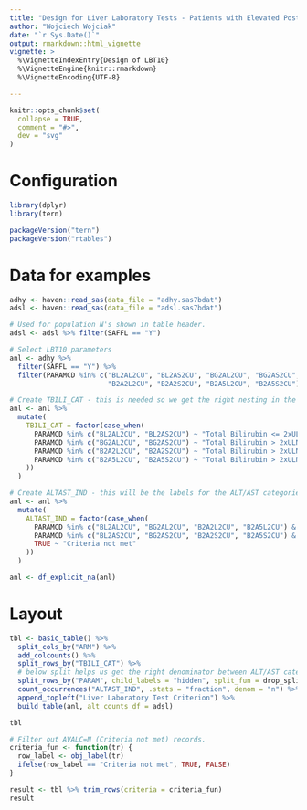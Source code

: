 ```yaml
---
title: "Design for Liver Laboratory Tests - Patients with Elevated Post-Baseline AST or ALT Levels at Two Consecutive Visits (with respect to ULN) (LBT10)"
author: "Wojciech Wojciak"
date: "`r Sys.Date()`"
output: rmarkdown::html_vignette
vignette: >
  %\VignetteIndexEntry{Design of LBT10}
  %\VignetteEngine{knitr::rmarkdown}
  %\VignetteEncoding{UTF-8}

---
```


```r
knitr::opts_chunk$set(
  collapse = TRUE,
  comment = "#>",
  dev = "svg"
)
```

Configuration
=============

```r
library(dplyr)
library(tern)

packageVersion("tern")
packageVersion("rtables")
```

Data for examples
=================

```r

adhy <- haven::read_sas(data_file = "adhy.sas7bdat")
adsl <- haven::read_sas(data_file = "adsl.sas7bdat")

# Used for population N's shown in table header.
adsl <- adsl %>% filter(SAFFL == "Y")

# Select LBT10 parameters
anl <- adhy %>%
  filter(SAFFL == "Y") %>%
  filter(PARAMCD %in% c("BL2AL2CU", "BL2AS2CU", "BG2AL2CU", "BG2AS2CU",
                        "B2A2L2CU", "B2A2S2CU", "B2A5L2CU", "B2A5S2CU"))

# Create TBILI_CAT - this is needed so we get the right nesting in the table.
anl <- anl %>%
  mutate(
    TBILI_CAT = factor(case_when(
      PARAMCD %in% c("BL2AL2CU", "BL2AS2CU") ~ "Total Bilirubin <= 2xULN",
      PARAMCD %in% c("BG2AL2CU", "BG2AS2CU") ~ "Total Bilirubin > 2xULN",
      PARAMCD %in% c("B2A2L2CU", "B2A2S2CU") ~ "Total Bilirubin > 2xULN and Alkaline Phosphatase <= 2xULN",
      PARAMCD %in% c("B2A5L2CU", "B2A5S2CU") ~ "Total Bilirubin > 2xULN and Alkaline Phosphatase <= 5xULN"
    ))
  )

# Create ALTAST_IND - this will be the labels for the ALT/AST categories displayed in the table.
anl <- anl %>%
  mutate(
    ALTAST_IND = factor(case_when(
      PARAMCD %in% c("BL2AL2CU", "BG2AL2CU", "B2A2L2CU", "B2A5L2CU") & AVALC == "Y" ~ "ALT >3xULN at 2 Visits",
      PARAMCD %in% c("BL2AS2CU", "BG2AS2CU", "B2A2S2CU", "B2A5S2CU") & AVALC == "Y" ~ "AST >3xULN at 2 Visits",
      TRUE ~ "Criteria not met"
    ))
  )

anl <- df_explicit_na(anl)
```

Layout
======

```r

tbl <- basic_table() %>%
  split_cols_by("ARM") %>%
  add_colcounts() %>%
  split_rows_by("TBILI_CAT") %>%
  # below split helps us get the right denominator between ALT/AST categories but it's hidden
  split_rows_by("PARAM", child_labels = "hidden", split_fun = drop_split_levels) %>%
  count_occurrences("ALTAST_IND", .stats = "fraction", denom = "n") %>%
  append_topleft("Liver Laboratory Test Criterion") %>%
  build_table(anl, alt_counts_df = adsl)

tbl

# Filter out AVALC=N (Criteria not met) records.
criteria_fun <- function(tr) {
  row_label <- obj_label(tr)
  ifelse(row_label == "Criteria not met", TRUE, FALSE)
}

result <- tbl %>% trim_rows(criteria = criteria_fun)
result
```

